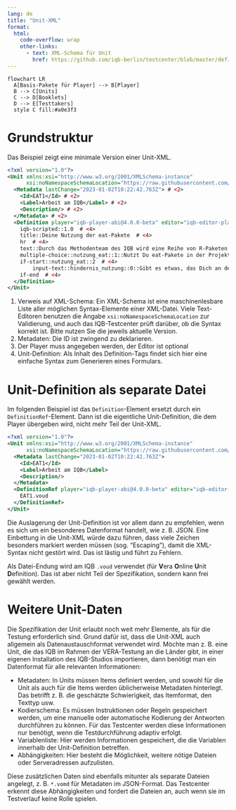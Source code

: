 ```yaml
---
lang: de
title: "Unit-XML"
format:
  html:
    code-overflow: wrap
    other-links:
      - text: XML-Schema für Unit
        href: https://github.com/iqb-berlin/testcenter/blob/master/definitions/vo_Unit.xsd
---
```


```mermaid
flowchart LR
  A[Basis-Pakete für Player] --> B[Player]
  B --> C[Units]
  C --> D[Booklets]
  D --> E[Testtakers]
  style C fill:#a0e3f3
```

# Grundstruktur

Das Beispiel zeigt eine minimale Version einer Unit-XML.

```.xml
<?xml version="1.0"?>
<Unit xmlns:xsi="http://www.w3.org/2001/XMLSchema-instance"
      xsi:noNamespaceSchemaLocation="https://raw.githubusercontent.com/iqb-berlin/testcenter/13.0.0/definitions/vo_Unit.xsd"> # <1>
  <Metadata lastChange="2023-01-02T10:22:42.763Z"> # <2>
    <Id>EAT1</Id> # <2>
    <Label>Arbeit am IQB</Label> # <2>
    <Description/> # <2>
  </Metadata> # <2>
  <Definition player="iqb-player-abi@4.0.0-beta" editor="iqb-editor-plaintext@1.0" lastChange="2022-02-08T16:57:30.000Z"> # <3>
	iqb-scripted::1.0  # <4>
	title::Deine Nutzung der eat-Pakete  # <4>
	hr  # <4>
	text::Durch das Methodenteam des IQB wird eine Reihe von R-Paketen entwickelt und in Stand gehalten, die häufige Arbeitsprozesse automatisieren und vereinfachen sollen. Diese Pakete tragen das Präfix eat („Educational Assessment Tools“).  # <4>
	multiple-choice::nutzung_eat::1::Nutzt Du eat-Pakete in der Projektarbeit oder eigenen Forschungsarbeit?::Ja##Nein  # <4>
	if-start::nutzung_eat::2  # <4>
		input-text::hindernis_nutzung::0::Gibt es etwas, das Dich an der Nutzung von (spezifischen) eat-Paketen hindert?::::6  # <4>
	if-end  # <4>
  </Definition>
</Unit>
```
1. Verweis auf XML-Schema: Ein XML-Schema ist eine maschinenlesbare Liste aller möglichen Syntax-Elemente einer XML-Datei. Viele Text-Editoren benutzen die Angabe `xsi:noNamespaceSchemaLocation` zur Validierung, und auch das IQB-Testcenter prüft darüber, ob die Syntax korrekt ist. Bitte nutzen Sie die jeweils aktuelle Version.
2. Metadaten: Die ID ist zwingend zu deklarieren.
3. Der Player muss angegeben werden, der Editor ist optional
4. Unit-Definition: Als Inhalt des Definition-Tags findet sich hier eine einfache Syntax zum Generieren eines Formulars.


# Unit-Definition als separate Datei

Im folgenden Beispiel ist das `Definition`-Element ersetzt durch ein `DefinitionRef`-Element. Dann ist die eigentliche Unit-Definition, die dem Player übergeben wird, nicht mehr Teil der Unit-XML.

```.xml
<?xml version="1.0"?>
<Unit xmlns:xsi="http://www.w3.org/2001/XMLSchema-instance"
      xsi:noNamespaceSchemaLocation="https://raw.githubusercontent.com/iqb-berlin/testcenter/13.0.0/definitions/vo_Unit.xsd">
  <Metadata lastChange="2023-01-02T10:22:42.763Z">
    <Id>EAT1</Id>
    <Label>Arbeit am IQB</Label>
    <Description/>
  </Metadata>
  <DefinitionRef player="iqb-player-abi@4.0.0-beta" editor="iqb-editor-plaintext@1.0" lastChange="2022-02-08T16:57:30.000Z">
    EAT1.voud
  </DefinitionRef>
</Unit>
```

Die Auslagerung der Unit-Definition ist vor allem dann zu empfehlen, wenn es sich um ein besonderes Datenformat handelt, wie z. B. JSON. Eine Einbettung in die Unit-XML würde dazu führen, dass viele Zeichen besonders markiert werden müssen (sog. "Escaping"), damit die XML-Syntax nicht gestört wird. Das ist lästig und führt zu Fehlern.

Als Datei-Endung wird am IQB `.voud` verwendet (für **V**era **O**nline **U**nit **D**efinition). Das ist aber nicht Teil der Spezifikation, sondern kann frei gewählt werden.

# Weitere Unit-Daten

Die Spezifikation der Unit erlaubt noch weit mehr Elemente, als für die Testung erforderlich sind. Grund dafür ist, dass die Unit-XML auch allgemein als Datenaustauschformat verwendet wird. Möchte man z. B. eine Unit, die das IQB im Rahmen der VERA-Testung an die Länder gibt, in einer eigenen Installation des IQB-Studios importieren, dann benötigt man ein Datenformat für alle relevanten Informationen:

* Metadaten: In Units müssen Items definiert werden, und sowohl für die Unit als auch für die Items werden üblicherweise Metadaten hinterlegt. Das betrifft z. B. die geschätzte Schwierigkeit, das Itemformat, den Texttyp usw.
* Kodierschema: Es müssen Instruktionen oder Regeln gespeichert werden, um eine manuelle oder automatische Kodierung der Antworten durchführen zu können. Für das Testcenter werden diese Informationen nur benötigt, wenn die Testdurchführung adaptiv erfolgt.
* Variablenliste: Hier werden Informationen gespeichert, die die Variablen innerhalb der Unit-Definition betreffen.
* Abhängigkeiten: Hier besteht die Möglichkeit, weitere nötige Dateien oder Serveradressen aufzulisten.

Diese zusätzlichen Daten sind ebenfalls mitunter als separate Dateien angelegt, z. B. `*.vomd` für Metadaten im JSON-Format. Das Testcenter erkennt diese Abhängigkeiten und fordert die Dateien an, auch wenn sie im Testverlauf keine Rolle spielen.
